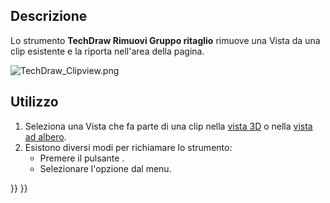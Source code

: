 <languages/>

{{Docnav/it
|
|
|[[TechDraw_Workbench/it|TechDraw]]
|IconL=
|IconR=
|IconC=Workbench_TechDraw.svg
}}

{{VeryImportantMessage|Questo strumento è obsoleto, non è disponibile in {{VersionPlus/it|1.0}}.<br>Le Viste ora possono essere trascinate e rilasciate da e verso [[TechDraw_ClipGroup/it|Gruppi di clip]] nella [[Tree_view/it|Vista ad albero]].}}

{{GuiCommand/it
|Name=TechDraw_ClipGroupRemove
|Name/it=TechDraw Rimuovi la vista dal gruppo clip
|MenuLocation=TechDraw → Viste ritagliate → Rimuovi la vista dal gruppo ritaglio
|Workbenches=[[TechDraw_Workbench/it|TechDraw]]
|SeeAlso=[[TechDraw_ClipGroup/it|Gruppo di clip]], [[TechDraw_ClipGroupAdd/it|Aggiungi una vista al gruppo clip]]
}}

<span id="Description"></span>
==Descrizione== 

Lo strumento '''TechDraw Rimuovi Gruppo ritaglio''' rimuove una Vista da una clip esistente e la riporta nell'area della pagina.

[[Image:TechDraw Clipview.png]]
{{Caption|Finestra di ritaglio di diverse viste esistenti}}

<span id="Usage"></span>
==Utilizzo== 

# Seleziona una Vista che fa parte di una clip nella [[3D_view/it|vista 3D]] o nella [[Tree_view/it|vista ad albero]].
# Esistono diversi modi per richiamare lo strumento:
#* Premere il pulsante {{Button|[[Image:TechDraw_ClipGroupRemove.svg|16px]] [[TechDraw_ClipGroupRemove/it|Rimuovi vista dal gruppo di ritaglio]]}}.
#* Selezionare l'opzione {{MenuCommand|TechDraw → Viste ritagliate → [[Image:TechDraw_ClipGroupRemove.svg|16px]] Rimuovi vista dal gruppo di ritaglio}} dal menu.


{{Docnav/it
|
|
|[[TechDraw_Workbench/it|TechDraw]]
|IconL=
|IconR=
|IconC=Workbench_TechDraw.svg
}}

{{TechDraw Tools navi{{#translation:}}}}
{{Userdocnavi{{#translation:}}}}